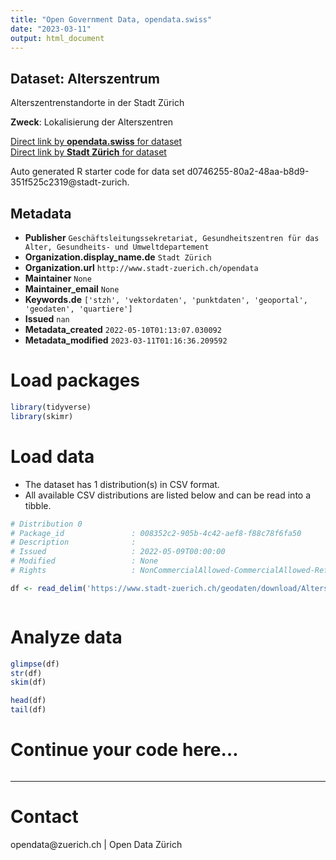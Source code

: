 ```yaml
---
title: "Open Government Data, opendata.swiss"
date: "2023-03-11"
output: html_document
---
```


## Dataset: Alterszentrum

Alterszentrenstandorte in der Stadt Zürich

**Zweck**: Lokalisierung der Alterszentren

[Direct link by **opendata.swiss** for dataset](https://opendata.swiss/de/dataset/alterszentrum)<br>
[Direct link by **Stadt Zürich** for dataset](https://data.stadt-zuerich.ch/dataset/geo_alterszentrum)

Auto generated R starter code for data set d0746255-80a2-48aa-b8d9-351f525c2319@stadt-zurich.

## Metadata

- **Publisher** `Geschäftsleitungssekretariat, Gesundheitszentren für das Alter, Gesundheits- und Umweltdepartement`
- **Organization.display_name.de** `Stadt Zürich`
- **Organization.url** `http://www.stadt-zuerich.ch/opendata`
- **Maintainer** `None`
- **Maintainer_email** `None`
- **Keywords.de** `['stzh', 'vektordaten', 'punktdaten', 'geoportal', 'geodaten', 'quartiere']`
- **Issued** `nan`
- **Metadata_created** `2022-05-10T01:13:07.030092`
- **Metadata_modified** `2023-03-11T01:16:36.209592`


# Load packages

```r

library(tidyverse)
library(skimr)

```

# Load data

-   The dataset has 1 distribution(s) in CSV format.
-   All available CSV distributions are listed below and can be read into a tibble.

```r

# Distribution 0
# Package_id               : 008352c2-905b-4c42-aef8-f88c78f6fa50
# Description              : 
# Issued                   : 2022-05-09T00:00:00
# Modified                 : None
# Rights                   : NonCommercialAllowed-CommercialAllowed-ReferenceNotRequired

df <- read_delim('https://www.stadt-zuerich.ch/geodaten/download/Alterszentrum?format=10008')



```

# Analyze data

```r

glimpse(df)
str(df)
skim(df)

head(df)
tail(df)

```

# Continue your code here...

```r

```

------------------------------------------------------------------------

# Contact

opendata@zuerich.ch | Open Data Zürich
